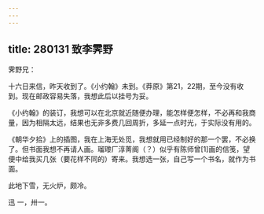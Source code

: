 ```yaml
---
---
---
```

title: 280131 致李霁野
---




霁野兄：

十六日来信，昨天收到了。《小约翰》未到。《莽原》第21，22期，至今没有收到。现在邮政容易失落，我想此后以挂号为妥。

《小约翰》的装订，我想可以在北京就近随便办理，能怎样便怎样，不必再和我商量，因为相隔太远，结果也无非多费几回周折，多延一点时光，于实际没有用的。

《朝华夕拾》上的插图，我在上海无处觅，我想就用已经制好的那一个罢，不必换了。但书面我想不再请人画。瑠瓈厂淳菁阁（？）似乎有陈师曾[1]画的信笺，望便中给我买几张（要花样不同的）寄来。我想选一张，自己写一个书名，就作为书面。

此地下雪，无火炉，颇冷。

迅 一，卅一。